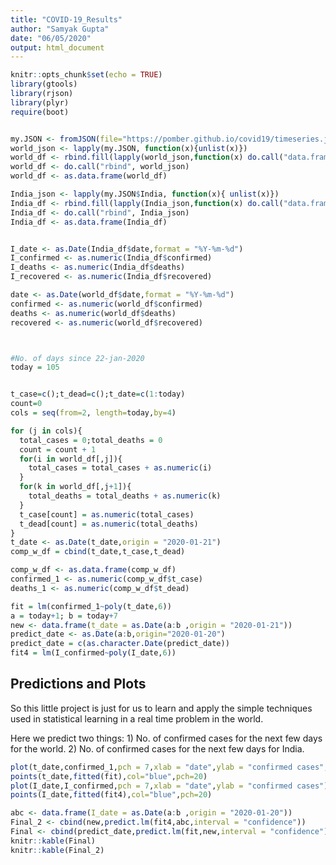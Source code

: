 ---
title: "COVID-19_Results"
author: "Samyak Gupta"
date: "06/05/2020"
output: html_document
---

```{r setup, include=FALSE}
knitr::opts_chunk$set(echo = TRUE)
library(gtools)
library(rjson)
library(plyr)
require(boot)


my.JSON <- fromJSON(file="https://pomber.github.io/covid19/timeseries.json")
world_json <- lapply(my.JSON, function(x){unlist(x)})
world_df <- rbind.fill(lapply(world_json,function(x) do.call("data.frame",as.list(x))))
world_df <- do.call("rbind", world_json)
world_df <- as.data.frame(world_df)

India_json <- lapply(my.JSON$India, function(x){ unlist(x)})
India_df <- rbind.fill(lapply(India_json,function(x) do.call("data.frame", as.list(x))))
India_df <- do.call("rbind", India_json)
India_df <- as.data.frame(India_df)


I_date <- as.Date(India_df$date,format = "%Y-%m-%d")
I_confirmed <- as.numeric(India_df$confirmed)
I_deaths <- as.numeric(India_df$deaths)
I_recovered <- as.numeric(India_df$recovered)

date <- as.Date(world_df$date,format = "%Y-%m-%d")
confirmed <- as.numeric(world_df$confirmed)
deaths <- as.numeric(world_df$deaths)
recovered <- as.numeric(world_df$recovered)



#No. of days since 22-jan-2020
today = 105


t_case=c();t_dead=c();t_date=c(1:today)
count=0
cols = seq(from=2, length=today,by=4)

for (j in cols){
  total_cases = 0;total_deaths = 0
  count = count + 1
  for(i in world_df[,j]){
    total_cases = total_cases + as.numeric(i)
  }
  for(k in world_df[,j+1]){
    total_deaths = total_deaths + as.numeric(k)
  }
  t_case[count] = as.numeric(total_cases)
  t_dead[count] = as.numeric(total_deaths)
}
t_date <- as.Date(t_date,origin = "2020-01-21")
comp_w_df = cbind(t_date,t_case,t_dead)

comp_w_df <- as.data.frame(comp_w_df)
confirmed_1 <- as.numeric(comp_w_df$t_case)
deaths_1 <- as.numeric(comp_w_df$t_dead)

fit = lm(confirmed_1~poly(t_date,6))
a = today+1; b = today+7
new <- data.frame(t_date = as.Date(a:b ,origin = "2020-01-21"))
predict_date <- as.Date(a:b,origin="2020-01-20")
predict_date = c(as.character.Date(predict_date))
fit4 = lm(I_confirmed~poly(I_date,6))
```

## Predictions and Plots

So this little project is just for us to learn and apply the simple techniques used in statistical learning in a real time problem in the world.

Here we predict two things:
1) No. of confirmed cases for the next few days for the world.
2) No. of confirmed cases for the next few days for India.

```{r pressure, echo=FALSE}
plot(t_date,confirmed_1,pch = 7,xlab = "date",ylab = "confirmed cases",main = "Total Confirmed cases per day")
points(t_date,fitted(fit),col="blue",pch=20)
plot(I_date,I_confirmed,pch = 7,xlab = "date",ylab = "confirmed cases")
points(I_date,fitted(fit4),col="blue",pch=20)
```
```{r echo=FALSE}
abc <- data.frame(I_date = as.Date(a:b ,origin = "2020-01-20"))
Final_2 <- cbind(new,predict.lm(fit4,abc,interval = "confidence"))
Final <- cbind(predict_date,predict.lm(fit,new,interval = "confidence"))
knitr::kable(Final)
knitr::kable(Final_2)
```
